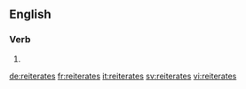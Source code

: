 {{also|réitérâtes}}
==English==

===Verb===
{{head|en|verb form}}

# {{en-third-person singular of|reiterate}}

[[de:reiterates]]
[[fr:reiterates]]
[[it:reiterates]]
[[sv:reiterates]]
[[vi:reiterates]]